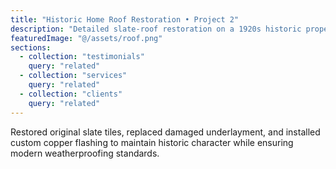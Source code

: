 ```yaml
---
title: "Historic Home Roof Restoration • Project 2"
description: "Detailed slate-roof restoration on a 1920s historic property in Ocean County, NJ."
featuredImage: "@/assets/roof.png"
sections:
  - collection: "testimonials"
    query: "related"
  - collection: "services"
    query: "related"
  - collection: "clients"
    query: "related"
---
```

Restored original slate tiles, replaced damaged underlayment, and installed custom copper flashing to maintain historic character while ensuring modern weatherproofing standards.
